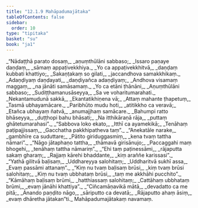 ```yaml
---
title: "12.1.9 Mahāpadumajātaka"
tableOfContents: false
sidebar:
  order: 10
type: "tipitaka"
basket: "su"
book: "ja1"
---
```



<DynamicBreadcrumb />

<Division number="106" book="ja1" bookNo="22" page="106">

<Paragraph number="2352" type="verses" book="ja1">
_“Nādaṭṭhā parato dosaṃ,_  
_aṇuṃthūlāni sabbaso;_  
_Issaro paṇaye daṇḍaṃ,_  
_sāmaṃ appaṭivekkhiya._  

</Paragraph>

</Division>
<Division number="107" book="ja1" bookNo="22" page="106">

<Paragraph number="2353" type="verses" book="ja1">
_Yo ca appaṭivekkhitvā,_  
_daṇḍaṃ kubbati khattiyo;_  
_Sakaṇṭakaṃ so gilati,_  
_jaccandhova samakkhikaṃ._  

</Paragraph>

</Division>
<Division number="108" book="ja1" bookNo="22" page="107">

<Paragraph number="2354" type="verses" book="ja1">
_Adaṇḍiyaṃ daṇḍayati,_  
_daṇḍiyañca adaṇḍiyaṃ;_  
_Andhova visamaṃ maggaṃ,_  
_na jānāti samāsamaṃ._  

</Paragraph>

</Division>
<Division number="109" book="ja1" bookNo="22" page="107">

<Paragraph number="2355" type="verses" book="ja1">
_Yo ca etāni ṭhānāni,_  
_Aṇuṃthūlāni sabbaso;_  
_Sudiṭṭhamanusāseyya,_  
_Sa ve voharitumarahati._  

</Paragraph>

</Division>
<Division number="110" book="ja1" bookNo="22" page="107">

<Paragraph number="2356" type="verses" book="ja1">
_Nekantamudunā sakkā,_  
_Ekantatikhiṇena vā;_  
_Attaṃ mahante ṭhapetuṃ,_  
_Tasmā ubhayamācare._  

</Paragraph>

</Division>
<Division number="111" book="ja1" bookNo="22" page="107">

<Paragraph number="2357" type="verses" book="ja1">
_Paribhūto mudu hoti,_  
_atitikkho ca veravā;_  
_Etañca ubhayaṃ ñatvā,_  
_anumajjhaṃ samācare._  

</Paragraph>

</Division>
<Division number="112" book="ja1" bookNo="22" page="107">

<Paragraph number="2358" type="verses" book="ja1">
_Bahumpi ratto bhāseyya,_  
_duṭṭhopi bahu bhāsati;_  
_Na itthikāraṇā rāja,_  
_puttaṃ ghātetumarahasi”._  

</Paragraph>

</Division>
<Division number="113" book="ja1" bookNo="22" page="107">

<Paragraph number="2359" type="verses" book="ja1">
_“Sabbova loko ekato,_  
_Itthī ca ayamekikā;_  
_Tenāhaṃ paṭipajjissaṃ,_  
_Gacchatha pakkhipatheva taṃ”._  

</Paragraph>

</Division>
<Division number="114" book="ja1" bookNo="22" page="107">

<Paragraph number="2360" type="verses" book="ja1">
_“Anekatāle narake,_  
_gambhīre ca suduttare;_  
_Pātito giriduggasmiṃ,_  
_kena tvaṃ tattha nāmari”._  

</Paragraph>

</Division>
<Division number="115" book="ja1" bookNo="22" page="108">

<Paragraph number="2361" type="verses" book="ja1">
_“Nāgo jātaphaṇo tattha,_  
_thāmavā girisānujo;_  
_Paccaggahi maṃ bhogehi,_  
_tenāhaṃ tattha nāmariṃ”._  

</Paragraph>

</Division>
<Division number="116" book="ja1" bookNo="22" page="108">

<Paragraph number="2362" type="verses" book="ja1">
_“Ehi taṃ paṭinessāmi,_  
_rājaputta sakaṃ gharaṃ;_  
_Rajjaṃ kārehi bhaddante,_  
_kiṃ araññe karissasi”._  

</Paragraph>

</Division>
<Division number="117" book="ja1" bookNo="22" page="108">

<Paragraph number="2363" type="verses" book="ja1">
_“Yathā gilitvā baḷisaṃ,_  
_Uddhareyya salohitaṃ;_  
_Uddharitvā sukhī assa,_  
_Evaṃ passāmi attanaṃ”._  

</Paragraph>

</Division>
<Division number="118" book="ja1" bookNo="22" page="108">

<Paragraph number="2364" type="verses" book="ja1">
_“Kiṃ nu tvaṃ baḷisaṃ brūsi,_  
_kiṃ tvaṃ brūsi salohitaṃ;_  
_Kiṃ nu tvaṃ ubbhataṃ brūsi,_  
_taṃ me akkhāhi pucchito”._  

</Paragraph>

</Division>
<Division number="119" book="ja1" bookNo="22" page="108">

<Paragraph number="2365" type="verses" book="ja1">
_“Kāmāhaṃ baḷisaṃ brūmi,_  
_hatthiassaṃ salohitaṃ;_  
_Cattāhaṃ ubbhataṃ brūmi,_  
_evaṃ jānāhi khattiya”._  

</Paragraph>

</Division>
<Division number="120" book="ja1" bookNo="22" page="108">

<Paragraph number="2366" type="verses" book="ja1">
_“Ciñcamāṇavikā mātā,_  
_devadatto ca me pitā;_  
_Ānando paṇḍito nāgo,_  
_sāriputto ca devatā;_  
_Rājaputto ahaṃ āsiṃ,_  
_evaṃ dhāretha jātakan”ti._  


</Paragraph>
</Division>

<Paragraph number="2367" type="center" book="ja1">
Mahāpadumajātakaṃ navamaṃ.
</Paragraph>